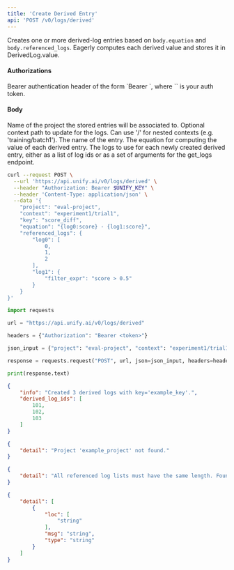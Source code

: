 ```yaml
---
title: 'Create Derived Entry'
api: 'POST /v0/logs/derived'
---
```

Creates one or more derived-log entries based on `body.equation` and `body.referenced_logs`.
Eagerly computes each derived value and stores it in DerivedLog.value.

#### Authorizations

<ParamField header="Authorization" type="string" required="true">
  Bearer authentication header of the form `Bearer <token>`, where `<token>` is your auth token.
</ParamField>

#### Body

<ParamField body="project" type="string" required="true">
Name of the project the stored entries will be associated to.
</ParamField>

<ParamField body="context" type="any | null" >
Optional context path to update for the logs. Can use '/' for nested contexts (e.g. 'training/batch1').
</ParamField>

<ParamField body="key" type="string" required="true">
The name of the entry.
</ParamField>

<ParamField body="equation" type="string" required="true">
The equation for computing the value of each derived entry.
</ParamField>

<ParamField body="referenced_logs" type="object" required="true">
The logs to use for each newly created derived entry, either as a list of log ids or as a set of arguments for the get_logs endpoint.
</ParamField>

<RequestExample>

```bash cURL
curl --request POST \
  --url 'https://api.unify.ai/v0/logs/derived' \
  --header "Authorization: Bearer $UNIFY_KEY" \
  --header 'Content-Type: application/json' \
  --data '{
    "project": "eval-project",
    "context": "experiment1/trial1",
    "key": "score_diff",
    "equation": "{log0:score} - {log1:score}",
    "referenced_logs": {
        "log0": [
            0,
            1,
            2
        ],
        "log1": {
            "filter_expr": "score > 0.5"
        }
    }
}'
```

```python Python
import requests

url = "https://api.unify.ai/v0/logs/derived"

headers = {"Authorization": "Bearer <token>"}

json_input = {"project": "eval-project", "context": "experiment1/trial1", "key": "score_diff", "equation": "{log0:score} - {log1:score}", "referenced_logs": {"log0": [0, 1, 2], "log1": {"filter_expr": "score > 0.5"}}}

response = requests.request("POST", url, json=json_input, headers=headers)

print(response.text)
```

</RequestExample>
<ResponseExample>

```json 200
{
    "info": "Created 3 derived logs with key='example_key'.",
    "derived_log_ids": [
        101,
        102,
        103
    ]
}
```

```json 404
{
    "detail": "Project 'example_project' not found."
}
```

```json 400
{
    "detail": "All referenced log lists must have the same length. Found lengths: [2, 3]."
}
```

```json 422
{
    "detail": [
        {
            "loc": [
                "string"
            ],
            "msg": "string",
            "type": "string"
        }
    ]
}
```

</ResponseExample>
